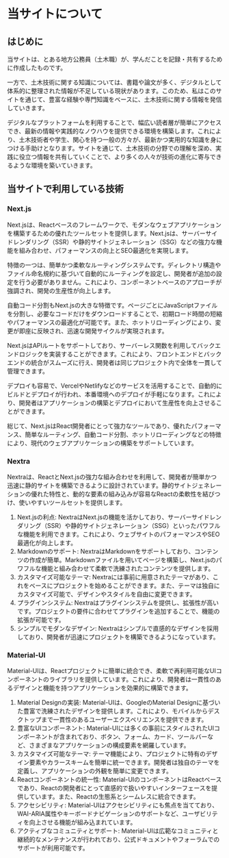 # 当サイトについて

## はじめに

当サイトは、とある地方公務員（土木職）が、学んだことを記録・共有するために作成したものです。

一方で、土木技術に関する知識については、書籍や論文が多く、デジタルとして体系的に整理された情報が不足している現状があります。このため、私はこのサイトを通じて、豊富な経験や専門知識をベースに、土木技術に関する情報を発信していきます。

デジタルなプラットフォームを利用することで、幅広い読者層が簡単にアクセスでき、最新の情報や実践的なノウハウを提供できる環境を構築します。これにより、土木技術者や学生、関心を持つ一般の方々が、最新かつ実用的な知識を身につける手助けとなります。サイトを通じて、土木技術の分野での理解を深め、実践に役立つ情報を共有していくことで、より多くの人々が技術の進化に寄与できるような環境を築いていきます。



## 当サイトで利用している技術

### Next.js


Next.jsは、Reactベースのフレームワークで、モダンなウェブアプリケーションを構築するための優れたツールセットを提供します。Next.jsは、サーバーサイドレンダリング（SSR）や静的サイトジェネレーション（SSG）などの強力な機能を組み合わせ、パフォーマンスの向上とSEO最適化を実現します。

特徴の一つは、簡単かつ柔軟なルーティングシステムです。ディレクトリ構造やファイル命名規約に基づいて自動的にルーティングを設定し、開発者が追加の設定を行う必要がありません。これにより、コンポーネントベースのアプローチが強調され、開発の生産性が向上します。

自動コード分割もNext.jsの大きな特徴です。ページごとにJavaScriptファイルを分割し、必要なコードだけをダウンロードすることで、初期ロード時間の短縮やパフォーマンスの最適化が可能です。また、ホットリローディングにより、変更が即座に反映され、迅速な開発サイクルが実現されます。

Next.jsはAPIルートをサポートしており、サーバーレス関数を利用してバックエンドロジックを実装することができます。これにより、フロントエンドとバックエンドの統合がスムーズに行え、開発者は同じプロジェクト内で全体を一貫して管理できます。

デプロイも容易で、VercelやNetlifyなどのサービスを活用することで、自動的にビルドとデプロイが行われ、本番環境へのデプロイが手軽になります。これにより、開発者はアプリケーションの構築とデプロイにおいて生産性を向上させることができます。

総じて、Next.jsはReact開発者にとって強力なツールであり、優れたパフォーマンス、簡単なルーティング、自動コード分割、ホットリローディングなどの特徴により、現代のウェブアプリケーションの構築をサポートしています。

### Nextra

Nextraは、ReactとNext.jsの強力な組み合わせを利用して、開発者が簡単かつ迅速に静的サイトを構築できるように設計されています。静的サイトジェネレーションの優れた特性と、動的な要素の組み込みが容易なReactの柔軟性を結びつけ、使いやすいツールセットを提供します。

1. Next.jsの利点: NextraはNext.jsの機能を活かしており、サーバーサイドレンダリング（SSR）や静的サイトジェネレーション（SSG）といったパワフルな機能を利用できます。これにより、ウェブサイトのパフォーマンスやSEO最適化が向上します。
2. Markdownのサポート: NextraはMarkdownをサポートしており、コンテンツの作成が簡単。Markdownファイルを用いてページを構築し、Next.jsのパワフルな機能と組み合わせて柔軟で洗練されたコンテンツを提供します。
3. カスタマイズ可能なテーマ: Nextraには事前に用意されたテーマがあり、これをベースにプロジェクトを始めることができます。また、テーマは独自にカスタマイズ可能で、デザインやスタイルを自由に変更できます。
4. プラグインシステム: Nextraはプラグインシステムを提供し、拡張性が高いです。プロジェクトの要件に合わせてプラグインを追加することで、機能の拡張が可能です。
5. シンプルでモダンなデザイン: Nextraはシンプルで直感的なデザインを採用しており、開発者が迅速にプロジェクトを構築できるようになっています。

### Material-UI

Material-UIは、Reactプロジェクトに簡単に統合でき、柔軟で再利用可能なUIコンポーネントのライブラリを提供しています。これにより、開発者は一貫性のあるデザインと機能を持つアプリケーションを効果的に構築できます。

1. Material Designの実装: Material-UIは、GoogleのMaterial Designに基づいた豊富で洗練されたデザインを提供します。これにより、モバイルからデスクトップまで一貫性のあるユーザーエクスペリエンスを提供できます。
2. 豊富なUIコンポーネント: Material-UIには多くの事前にスタイルされたUIコンポーネントが含まれており、ボタン、フォーム、カード、ツールバーなど、さまざまなアプリケーションの構成要素を網羅しています。
3. カスタマイズ可能なテーマ: テーマ機能により、プロジェクトに特有のデザイン要素やカラースキームを簡単に統一できます。開発者は独自のテーマを定義し、アプリケーションの外観を簡単に変更できます。
4. Reactコンポーネントの統一性: Material-UIのコンポーネントはReactベースであり、Reactの開発者にとって直感的で扱いやすいインターフェースを提供しています。また、Reactの生態系とシームレスに統合できます。
5. アクセシビリティ: Material-UIはアクセシビリティにも焦点を当てており、WAI-ARIA属性やキーボードナビゲーションのサポートなど、ユーザビリティを向上させる機能が組み込まれています。
6. アクティブなコミュニティとサポート: Material-UIは広範なコミュニティと継続的なメンテナンスが行われており、公式ドキュメントやフォーラムでのサポートが利用可能です。